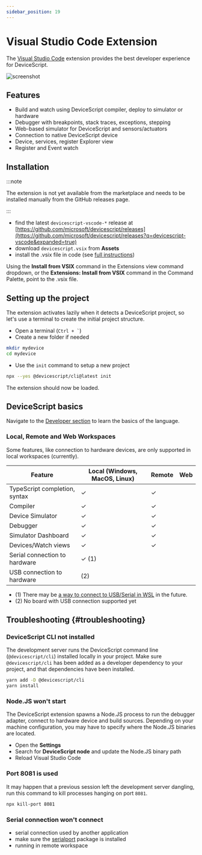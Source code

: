 ```yaml
---
sidebar_position: 19
---
```


# Visual Studio Code Extension

The [Visual Studio Code](https://code.visualstudio.com/) extension provides the best developer experience for DeviceScript.

![screenshot](../../../vscode/screenshot.png)

## Features

-   Build and watch using DeviceScript compiler, deploy to simulator or hardware
-   Debugger with breakpoints, stack traces, exceptions, stepping
-   Web-based simulator for DeviceScript and sensors/actuators
-   Connection to native DeviceScript device
-   Device, services, register Explorer view
-   Register and Event watch

## Installation

:::note

The extension is not yet available from the marketplace and needs to be installed manually from the GitHub releases page.

:::

-   find the latest `devicescript-vscode-*` release at [https://github.com/microsoft/devicescript/releases](https://github.com/microsoft/devicescript/releases?q=devicescript-vscode&expanded=true)
-   download `devicescript.vsix` from **Assets**
-   install the .vsix file in code (see [full instructions](https://code.visualstudio.com/docs/editor/extension-marketplace#_install-from-a-vsix))

Using the **Install from VSIX** command in the Extensions view command dropdown,
or the **Extensions: Install from VSIX** command in the Command Palette, point to the .vsix file.

## Setting up the project

The extension activates lazily when it detects a DeviceScript project,
so let's use a terminal to create the initial project structure.

-   Open a terminal (`` Ctrl + ` ``)
-   Create a new folder if needed

```bash
mkdir mydevice
cd mydevice
```

-   Use the `init` command to setup a new project

```bash
npx --yes @devicescript/cli@latest init
```

The extension should now be loaded.

## DeviceScript basics

Navigate to the [Developer section](/developer) to learn the basics of the language.

### Local, Remote and Web Workspaces

Some features, like connection to hardware devices, are only supported in local workspaces (currently).

| Feature                       | Local (Windows, MacOS, Linux) | Remote | Web |
| ----------------------------- | ----------------------------- | ------ | --- |
| TypeScript completion, syntax | ✓                             | ✓      |     |
| Compiler                      | ✓                             | ✓      |     |
| Device Simulator              | ✓                             | ✓      |     |
| Debugger                      | ✓                             | ✓      |     |
| Simulator Dashboard           | ✓                             | ✓      |     |
| Devices/Watch views           | ✓                             | ✓      |     |
| Serial connection to hardware | ✓ (1)                         |        |     |
| USB connection to hardware    | (2)                           |        |     |

-   (1) There may be [a way to connect to USB/Serial in WSL](https://learn.microsoft.com/en-us/windows/wsl/connect-usb) in the future.
-   (2) No board with USB connection supported yet

## Troubleshooting {#troubleshooting}

### DeviceScript CLI not installed

The development server runs the DeviceScript command line (`@devicescript/cli`) installed
locally in your project.
Make sure `@devicescript/cli` has been
added as a developer dependency to your project, and that dependencies have been installed.

```bash
yarn add -D @devicescript/cli
yarn install
```

### Node.JS won't start

The DeviceScript extension spawns a Node.JS process to
run the debugger adapter, connect to hardware device and build sources.
Depending on your machine configuration, you may have to specify where the Node.JS binaries
are located.

-   Open the **Settings**
-   Search for **DeviceScript node** and update the Node.JS binary path
-   Reload Visual Studio Code

### Port 8081 is used

It may happen that a previous session left the development server dangling, run this command to kill processes hanging on port `8081`.

```bash
npx kill-port 8081
```

### Serial connection won't connect

-   serial connection used by another application
-   make sure the [serialport](https://www.npmjs.com/package/serialport) package is installed
-   running in remote workspace
